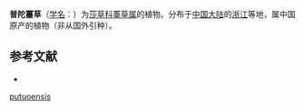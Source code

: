 {{Speciesbox
| name = 普陀薹草
| status = 
| status_system = 
| image =
| genus = Carex
| species = putuoensis
| authority = S. Y. Liang
}}
'''普陀薹草'''（[[学名|学名]]：{{lang|la|''Carex putuoensis''}}）为[[莎草科|莎草科]][[薹草属|薹草属]]的植物。分布于[[中国大陆|中国大陆]]的[[浙江|浙江]]等地，属中国原产的植物（非从国外引种）。

== 参考文献 ==
<div class="references-small">
* {{cite web| url =http://www.bioinfo.cn/db05/KmzwSpecies.php?action=view&id=25033| title =普陀薹草| work =《中国高等植物数据库全库》| publisher =中国科学院微生物研究所| author =昆明植物研究所| accessdate =2009-02-25| deadurl =yes| archiveurl =https://web.archive.org/web/20160305043316/http://www.bioinfo.cn/db05/KmzwSpecies.php?action=view&id=25033| archivedate =2016-03-05}}
</div>
{{Taxonbar|from=Q11089912}}

{{DEFAULTSORT:Carex putuoensis}}
[[Category:薹草属|putuoensis]]


{{Carex-stub}}